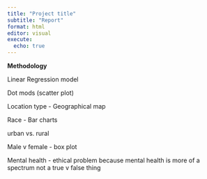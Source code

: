 ```yaml
---
title: "Project title"
subtitle: "Report"
format: html
editor: visual
execute:
  echo: true
---
```


**Methodology**

Linear Regression model

Dot mods (scatter plot)

Location type - Geographical map

Race - Bar charts

urban vs. rural

Male v female - box plot

Mental health - ethical problem because mental health is more of a spectrum not a true v false thing
